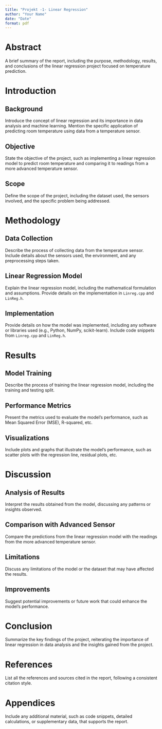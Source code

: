 ```yaml
---
title: "Projekt -1- Linear Regression"
author: "Your Name"
date: "Date"
format: pdf
---
```


# Abstract
A brief summary of the report, including the purpose, methodology, results, and conclusions of the linear regression project focused on temperature prediction.

# Introduction
## Background
Introduce the concept of linear regression and its importance in data analysis and machine learning. Mention the specific application of predicting room temperature using data from a temperature sensor.

## Objective
State the objective of the project, such as implementing a linear regression model to predict room temperature and comparing it to readings from a more advanced temperature sensor.

## Scope
Define the scope of the project, including the dataset used, the sensors involved, and the specific problem being addressed.

# Methodology
## Data Collection
Describe the process of collecting data from the temperature sensor. Include details about the sensors used, the environment, and any preprocessing steps taken.

## Linear Regression Model
Explain the linear regression model, including the mathematical formulation and assumptions. Provide details on the implementation in `Linreg.cpp` and `LinReg.h`.

## Implementation
Provide details on how the model was implemented, including any software or libraries used (e.g., Python, NumPy, scikit-learn). Include code snippets from `Linreg.cpp` and `LinReg.h`.

# Results
## Model Training
Describe the process of training the linear regression model, including the training and testing split.

## Performance Metrics
Present the metrics used to evaluate the model's performance, such as Mean Squared Error (MSE), R-squared, etc.

## Visualizations
Include plots and graphs that illustrate the model's performance, such as scatter plots with the regression line, residual plots, etc.

# Discussion
## Analysis of Results
Interpret the results obtained from the model, discussing any patterns or insights observed.

## Comparison with Advanced Sensor
Compare the predictions from the linear regression model with the readings from the more advanced temperature sensor.

## Limitations
Discuss any limitations of the model or the dataset that may have affected the results.

## Improvements
Suggest potential improvements or future work that could enhance the model's performance.

# Conclusion
Summarize the key findings of the project, reiterating the importance of linear regression in data analysis and the insights gained from the project.

# References
List all the references and sources cited in the report, following a consistent citation style.

# Appendices
Include any additional material, such as code snippets, detailed calculations, or supplementary data, that supports the report.